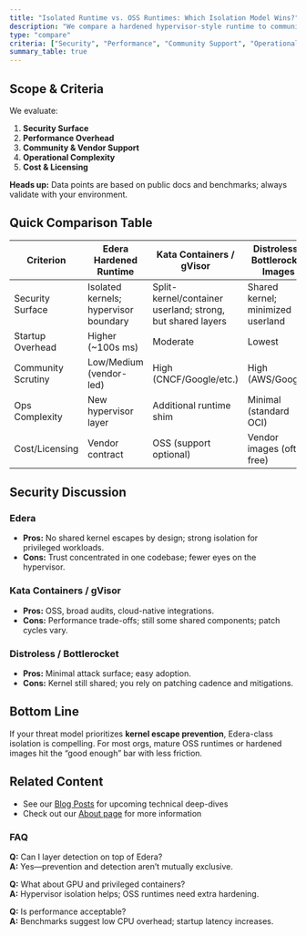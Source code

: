 ```yaml
---
title: "Isolated Runtime vs. OSS Runtimes: Which Isolation Model Wins?"
description: "We compare a hardened hypervisor-style runtime to community options like Kata Containers and gVisor."
type: "compare"
criteria: ["Security", "Performance", "Community Support", "Operational Complexity", "Cost"]
summary_table: true
---
```


## Scope & Criteria

We evaluate:

1. **Security Surface**  
2. **Performance Overhead**  
3. **Community & Vendor Support**  
4. **Operational Complexity**  
5. **Cost & Licensing**

::: {.callout-warning}
**Heads up:** Data points are based on public docs and benchmarks; always validate with your environment.
:::

## Quick Comparison Table

| Criterion              | Edera Hardened Runtime | Kata Containers / gVisor | Distroless / Bottlerocket Images |
|------------------------|------------------------|--------------------------|----------------------------------|
| Security Surface       | Isolated kernels; hypervisor boundary | Split-kernel/container userland; strong, but shared layers | Shared kernel; minimized userland |
| Startup Overhead       | Higher (~100s ms)     | Moderate                 | Lowest                           |
| Community Scrutiny     | Low/Medium (vendor-led)| High (CNCF/Google/etc.) | High (AWS/Google)                |
| Ops Complexity         | New hypervisor layer  | Additional runtime shim  | Minimal (standard OCI)           |
| Cost/Licensing         | Vendor contract        | OSS (support optional)   | Vendor images (often free)       |

## Security Discussion

### Edera

- **Pros:** No shared kernel escapes by design; strong isolation for privileged workloads.  
- **Cons:** Trust concentrated in one codebase; fewer eyes on the hypervisor.

### Kata Containers / gVisor

- **Pros:** OSS, broad audits, cloud-native integrations.  
- **Cons:** Performance trade-offs; still some shared components; patch cycles vary.

### Distroless / Bottlerocket

- **Pros:** Minimal attack surface; easy adoption.  
- **Cons:** Kernel still shared; you rely on patching cadence and mitigations.

## Bottom Line

If your threat model prioritizes **kernel escape prevention**, Edera-class isolation is compelling. For most orgs, mature OSS runtimes or hardened images hit the “good enough” bar with less friction.

## Related Content

- See our [Blog Posts](/posts/index.qmd) for upcoming technical deep-dives
- Check out our [About page](/pages/about.qmd) for more information

### FAQ

**Q:** Can I layer detection on top of Edera?  
**A:** Yes—prevention and detection aren’t mutually exclusive.

**Q:** What about GPU and privileged containers?  
**A:** Hypervisor isolation helps; OSS runtimes need extra hardening.

**Q:** Is performance acceptable?  
**A:** Benchmarks suggest low CPU overhead; startup latency increases.
